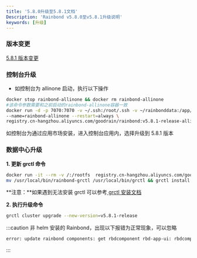 ```yaml
---
title: '5.8.0升级至5.8.1文档'
Description: 'Rainbond v5.8.0至v5.8.1升级说明'
keywords: [升级]
---
```



### 版本变更

[5.8.1 版本变更](/community/change/5.8.1)

### 控制台升级

<Tabs groupId="upgrade">
  <TabItem value="helm" label="helm" default>

  </TabItem>
  <TabItem value="Basic Edition" label="Basic Edition">

- 如控制台为 allinone 启动，执行以下操作

```bash
docker stop rainbond-allinone && docker rm rainbond-allinone
#该命令参数需要和之前启动的rainbond-allinone容器一致
docker run -d -p 7070:7070 -v ~/.ssh:/root/.ssh -v ~/rainbonddata:/app/data \
--name=rainbond-allinone --restart=always \
registry.cn-hangzhou.aliyuncs.com/goodrain/rainbond:v5.8.1-release-allinone
```

如控制台为通过应用市场安装，进入控制台应用内，选择升级到 5.8.1 版本
</TabItem>
</Tabs>

###  数据中心升级

**1. 更新 grctl 命令**

```bash
docker run -it --rm -v /:/rootfs  registry.cn-hangzhou.aliyuncs.com/goodrain/rbd-grctl:v5.8.1-release copy
mv /usr/local/bin/rainbond-grctl /usr/local/bin/grctl && grctl install
```

**注意：**如果遇到无法安装 grctl 可以参考[ grctl 安装文档](/docs/ops-guide/tools/grctl/)

**2. 执行升级命令**

```bash
grctl cluster upgrade --new-version=v5.8.1-release
```

:::caution
非 helm 安装的 Rainbond，出现以下报错为正常现象，可以忽略
```bash
error: update rainbond components: get rbdcomponent rbd-app-ui: rbdcomponents.rainbond.io "rbd-app-ui" not found
```
:::
